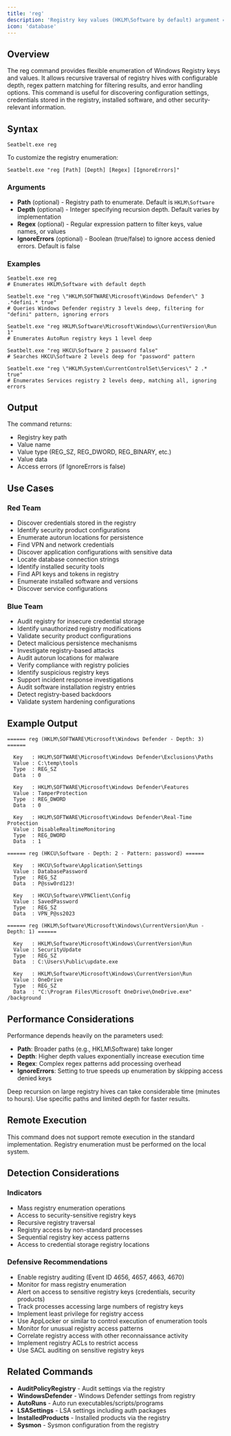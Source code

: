 ```yaml
---
title: 'reg'
description: 'Registry key values (HKLM\Software by default) argument == [Path] [intDepth] [Regex] [boolIgnoreErrors]'
icon: 'database'
---
```


## Overview

The reg command provides flexible enumeration of Windows Registry keys and values. It allows recursive traversal of registry hives with configurable depth, regex pattern matching for filtering results, and error handling options. This command is useful for discovering configuration settings, credentials stored in the registry, installed software, and other security-relevant information.

## Syntax

```
Seatbelt.exe reg
```

To customize the registry enumeration:

```
Seatbelt.exe "reg [Path] [Depth] [Regex] [IgnoreErrors]"
```

### Arguments

- **Path** (optional) - Registry path to enumerate. Default is `HKLM\Software`
- **Depth** (optional) - Integer specifying recursion depth. Default varies by implementation
- **Regex** (optional) - Regular expression pattern to filter keys, value names, or values
- **IgnoreErrors** (optional) - Boolean (true/false) to ignore access denied errors. Default is false

### Examples

```
Seatbelt.exe reg
# Enumerates HKLM\Software with default depth

Seatbelt.exe "reg \"HKLM\SOFTWARE\Microsoft\Windows Defender\" 3 .*defini.* true"
# Queries Windows Defender registry 3 levels deep, filtering for "defini" pattern, ignoring errors

Seatbelt.exe "reg HKLM\Software\Microsoft\Windows\CurrentVersion\Run 1"
# Enumerates AutoRun registry keys 1 level deep

Seatbelt.exe "reg HKCU\Software 2 password false"
# Searches HKCU\Software 2 levels deep for "password" pattern

Seatbelt.exe "reg \"HKLM\System\CurrentControlSet\Services\" 2 .* true"
# Enumerates Services registry 2 levels deep, matching all, ignoring errors
```

## Output

The command returns:
- Registry key path
- Value name
- Value type (REG_SZ, REG_DWORD, REG_BINARY, etc.)
- Value data
- Access errors (if IgnoreErrors is false)

## Use Cases

### Red Team
- Discover credentials stored in the registry
- Identify security product configurations
- Enumerate autorun locations for persistence
- Find VPN and network credentials
- Discover application configurations with sensitive data
- Locate database connection strings
- Identify installed security tools
- Find API keys and tokens in registry
- Enumerate installed software and versions
- Discover service configurations

### Blue Team
- Audit registry for insecure credential storage
- Identify unauthorized registry modifications
- Validate security product configurations
- Detect malicious persistence mechanisms
- Investigate registry-based attacks
- Audit autorun locations for malware
- Verify compliance with registry policies
- Identify suspicious registry keys
- Support incident response investigations
- Audit software installation registry entries
- Detect registry-based backdoors
- Validate system hardening configurations

## Example Output

```
====== reg (HKLM\SOFTWARE\Microsoft\Windows Defender - Depth: 3) ======

  Key   : HKLM\SOFTWARE\Microsoft\Windows Defender\Exclusions\Paths
  Value : C:\temp\tools
  Type  : REG_SZ
  Data  : 0

  Key   : HKLM\SOFTWARE\Microsoft\Windows Defender\Features
  Value : TamperProtection
  Type  : REG_DWORD
  Data  : 0

  Key   : HKLM\SOFTWARE\Microsoft\Windows Defender\Real-Time Protection
  Value : DisableRealtimeMonitoring
  Type  : REG_DWORD
  Data  : 1

====== reg (HKCU\Software - Depth: 2 - Pattern: password) ======

  Key   : HKCU\Software\Application\Settings
  Value : DatabasePassword
  Type  : REG_SZ
  Data  : P@ssw0rd123!

  Key   : HKCU\Software\VPNClient\Config
  Value : SavedPassword
  Type  : REG_SZ
  Data  : VPN_P@ss2023

====== reg (HKLM\Software\Microsoft\Windows\CurrentVersion\Run - Depth: 1) ======

  Key   : HKLM\Software\Microsoft\Windows\CurrentVersion\Run
  Value : SecurityUpdate
  Type  : REG_SZ
  Data  : C:\Users\Public\update.exe

  Key   : HKLM\Software\Microsoft\Windows\CurrentVersion\Run
  Value : OneDrive
  Type  : REG_SZ
  Data  : "C:\Program Files\Microsoft OneDrive\OneDrive.exe" /background
```

## Performance Considerations

Performance depends heavily on the parameters used:
- **Path**: Broader paths (e.g., HKLM\Software) take longer
- **Depth**: Higher depth values exponentially increase execution time
- **Regex**: Complex regex patterns add processing overhead
- **IgnoreErrors**: Setting to true speeds up enumeration by skipping access denied keys

Deep recursion on large registry hives can take considerable time (minutes to hours). Use specific paths and limited depth for faster results.

## Remote Execution

This command does not support remote execution in the standard implementation. Registry enumeration must be performed on the local system.

## Detection Considerations

### Indicators
- Mass registry enumeration operations
- Access to security-sensitive registry keys
- Recursive registry traversal
- Registry access by non-standard processes
- Sequential registry key access patterns
- Access to credential storage registry locations

### Defensive Recommendations
- Enable registry auditing (Event ID 4656, 4657, 4663, 4670)
- Monitor for mass registry enumeration
- Alert on access to sensitive registry keys (credentials, security products)
- Track processes accessing large numbers of registry keys
- Implement least privilege for registry access
- Use AppLocker or similar to control execution of enumeration tools
- Monitor for unusual registry access patterns
- Correlate registry access with other reconnaissance activity
- Implement registry ACLs to restrict access
- Use SACL auditing on sensitive registry keys

## Related Commands

- **AuditPolicyRegistry** - Audit settings via the registry
- **WindowsDefender** - Windows Defender settings from registry
- **AutoRuns** - Auto run executables/scripts/programs
- **LSASettings** - LSA settings including auth packages
- **InstalledProducts** - Installed products via the registry
- **Sysmon** - Sysmon configuration from the registry
